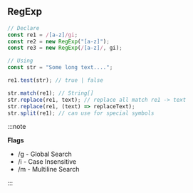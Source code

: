 ## RegExp

```js
// Declare
const re1 = /[a-z]/gi;
const re2 = new RegExp("[a-z]");
const re3 = new RegExp(/[a-z]/, gi);

// Using
const str = "Some long text....";

re1.test(str); // true | false

str.match(re1); // String[]
str.replace(re1, text); // replace all match re1 -> text
str.replace(re1, (text) => replaceText);
str.split(re1); // can use for special symbols
```

:::note

**Flags**

- /g - Global Search
- /i - Case Insensitive
- /m - Multiline Search

:::
